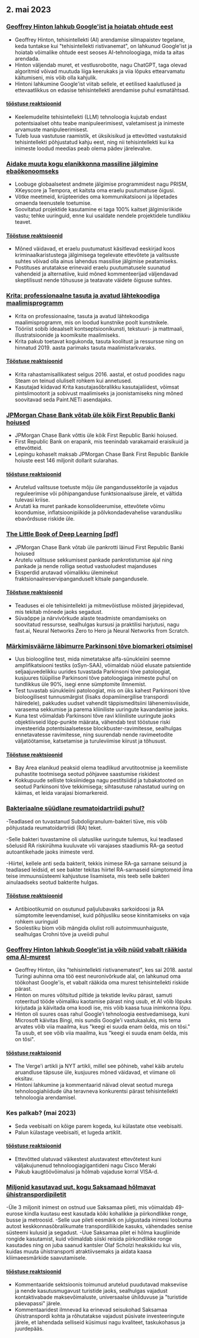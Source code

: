 

<CallToAction />

<Steps>

## 2. mai 2023

### [Geoffrey Hinton lahkub Google'ist ja hoiatab ohtude eest](https://www.nytimes.com/2023/05/01/technology/ai-google-chatbot-engineer-quits-hinton.html)

- Geoffrey Hinton, tehisintellekti (AI) arendamise silmapaistev tegelane, keda tuntakse kui "tehisintellekti ristivanemat", on lahkunud Google'ist ja hoiatab võimalike ohtude eest seoses AI-tehnoloogiaga, mida ta aitas arendada.
- Hinton väljendab muret, et vestlusrobotite, nagu ChatGPT, taga olevad algoritmid võivad muutuda liiga keerukaks ja viia lõpuks ettearvamatu käitumiseni, mis võib olla kahjulik.
- Hintoni lahkumine Google'ist viitab sellele, et eetilised kaalutlused ja ettevaatlikkus on edasise tehisintellekti arendamise puhul esmatähtsad.

#### [tööstuse reaktsioonid](http://news.ycombinator.com/item?id=35771104)

- Keelemudelite tehisintellekti (LLM) tehnoloogia kujutab endast potentsiaalset ohtu teabe manipuleerimisest, valetamisest ja inimeste arvamuste manipuleerimisest.
- Tuleb luua vastutuse raamistik, et üksikisikud ja ettevõtted vastutaksid tehisintellekti põhjustatud kahju eest, ning nii tehisintellekti kui ka inimeste loodud meedias peab olema pädev järelevalve.

### [Aidake muuta kogu elanikkonna massiline jälgimine ebaökonoomseks](https://prism-break.org/en/)

- Loobuge globaalsetest andmete jälgimise programmidest nagu PRISM, XKeyscore ja Tempora, et kaitsta oma eraelu puutumatuse õigusi.
- Võtke meetmeid, krüpteerides oma kommunikatsiooni ja lõpetades omaenda teenustele toetumise.
- Soovitatud projektide kasutamine ei taga 100% kaitset jälgimisriikide vastu; tehke uuringuid, enne kui usaldate nendele projektidele tundlikku teavet.

#### [Tööstuse reaktsioonid](http://news.ycombinator.com/item?id=35772005)

- Mõned väidavad, et eraelu puutumatust käsitlevad eeskirjad koos kriminaalkaristustega jälgimisega tegelevate ettevõtete ja valitsuste suhtes võivad olla ainus lahendus massilise jälgimise peatamiseks.
- Postituses arutatakse erinevaid eraelu puutumatusele suunatud vahendeid ja alternatiive, kuid mõned kommenteerijad väljendavad skeptilisust nende tõhususe ja teatavate väidete õigsuse suhtes.

### [Krita: professionaalne tasuta ja avatud lähtekoodiga maalimisprogramm](https://krita.org/en/)

- Krita on professionaalne, tasuta ja avatud lähtekoodiga maalimisprogramm, mis on loodud kunstnike poolt kunstnikele.
- Tööriist sobib ideaalselt kontseptsioonikunsti, tekstuuri- ja mattmaali, illustratsioonide ja koomiksite maalimiseks.
- Krita pakub toetavat kogukonda, tasuta koolitust ja ressursse ning on hinnatud 2019. aasta parimaks tasuta maalimistarkvaraks.

#### [Tööstuse reaktsioonid](http://news.ycombinator.com/item?id=35771994)

- Krita rahastamisallikatest selgus 2016. aastal, et ostud poodides nagu Steam on teinud oluliselt rohkem kui annetused.
- Kasutajad kiidavad Krita kasutajasõbralikku kasutajaliidest, võimsat pintslimootorit ja sobivust maalimiseks ja joonistamiseks ning mõned soovitavad seda Paint.NETi asendajaks.

### [JPMorgan Chase Bank võtab üle kõik First Republic Banki hoiused](https://www.fdic.gov/news/press-releases/2023/pr23034.html)

- JPMorgan Chase Bank võttis üle kõik First Republic Banki hoiused.
- First Republic Bank on erapank, mis teenindab varakamaid eraisikuid ja ettevõtteid.
- Lepingu kohaselt maksab JPMorgan Chase Bank First Republic Bankile hoiuste eest 146 miljonit dollarit sularahas.

#### [tööstuse reaktsioonid](http://news.ycombinator.com/item?id=35770048)

- Arutelud valitsuse toetuste mõju üle pangandussektorile ja vajadus reguleerimise või põhipanganduse funktsionaalsuse järele, et vältida tulevasi kriise.
- Arutati ka muret pankade konsolideerumise, ettevõtete võimu koondumise, inflatsioonipiikide ja põlvkondadevahelise varandusliku ebavõrdsuse riskide üle.

### [The Little Book of Deep Learning [pdf]](https://fleuret.org/public/lbdl.pdf)

- JPMorgan Chase Bank võtab üle pankrotti läinud First Republic Banki hoiused
- Arutelu valitsuse sekkumisest pankade pankrotistumise ajal ning pankade ja nende rolliga seotud vastuoludest majanduses
- Eksperdid arutavad võimalikku üleminekut fraktsionaalreservipanganduselt kitsale pangandusele.

#### [Tööstuse reaktsioonid](http://news.ycombinator.com/item?id=35767789)

- Teaduses ei ole tehisintellekti ja mitmevõistluse mõisted järjepidevad, mis tekitab mõnede jaoks segadust.
- Süvaõppe ja närvivõrkude alaste teadmiste omandamiseks on soovitatud ressursse, sealhulgas kursusi ja praktilisi harjutusi, nagu fast.ai, Neural Networks Zero to Hero ja Neural Networks from Scratch.

### [Märkimisväärne läbimurre Parkinsoni tõve biomarkeri otsimisel](https://www.michaeljfox.org/publication/michael-j-fox-foundation-announces-significant-breakthrough-search-parkinsons-biomarker)

- Uus bioloogiline test, mida nimetatakse alfa-sünukleiini seemne amplifikatsiooni testiks (αSyn-SAA), võimaldab nüüd elusate patsientide seljaajuvedelikku uurides tuvastada Parkinsoni tõve patoloogiat, kusjuures tüüpilise Parkinsoni tõve patoloogiaga inimeste puhul on tundlikkus üle 90%, isegi enne sümptomite ilmnemist.
- Test tuvastab sünukleiini patoloogiat, mis on üks kahest Parkinsoni tõve bioloogilisest tunnusmärgist (lisaks dopamiinergilise transpordi häiredele), pakkudes uudset vahendit täppismeditsiini lähenemisviiside, varasema sekkumise ja parema kliiniliste uuringute kavandamise jaoks.
- Kuna test võimaldab Parkinsoni tõve ravi kliiniliste uuringute jaoks objektiivseid lõpp-punkte määrata, vähendab test tööstuse riski investeerida potentsiaalsetesse blockbuster-ravimitesse, sealhulgas ennetavatesse ravimitesse, ning suurendab nende ravimeetodite väljatöötamise, katsetamise ja turuleviimise kiirust ja tõhusust.

#### [Tööstuse reaktsioonid](http://news.ycombinator.com/item?id=35770563)

- Bay Area elanikud peaksid olema teadlikud arvutitootmise ja keemiliste puhastite tootmisega seotud põhjavee saastumise riskidest
- Kokkupuude selliste toksiinidega nagu pestitsiidid ja tubakatooted on seotud Parkinsoni tõve tekkimisega; sihtasutuse rahastatud uuring on käimas, et leida varajasi biomarkereid.

### [Bakteriaalne süüdlane reumatoidartriidi puhul?](https://www.the-scientist.com/news-opinion/a-bacterial-culprit-for-rheumatoid-arthritis-71088)

-Teadlased on tuvastanud Subdoligranulum-bakteri tüve, mis võib põhjustada reumatoidartriidi (RA) teket.

-Selle bakteri tuvastamine oli ulatuslike uuringute tulemus, kui teadlased sõelusid RA riskirühma kuuluvate või varajases staadiumis RA-ga seotud autoantikehade jaoks inimeste verd.

-Hiirtel, kellele anti seda bakterit, tekkis inimese RA-ga sarnane seisund ja teadlased leidsid, et see bakter tekitas hiirtel RA-sarnaseid sümptomeid ilma teise immuunsüsteemi kahjustuse lisamiseta, mis teeb selle bakteri ainulaadseks seotud bakterite hulgas.

#### [Tööstuse reaktsioonid](http://news.ycombinator.com/item?id=35775704)

- Antibiootikumid on osutunud paljulubavaks sarkoidoosi ja RA sümptomite leevendamisel, kuid põhjusliku seose kinnitamiseks on vaja rohkem uuringuid
- Soolestiku biom võib mängida olulist rolli autoimmuunhaiguste, sealhulgas Crohni tõve ja uveiidi puhul

### [Geoffrey Hinton lahkub Google'ist ja võib nüüd vabalt rääkida oma AI-murest](https://www.theverge.com/2023/5/1/23706311/hinton-godfather-of-ai-threats-fears-warnings)

- Geoffrey Hinton, üks "tehisintellekti ristivanematest", kes sai 2018. aastal Turingi auhinna oma töö eest neuronivõrkude alal, on lahkunud oma töökohast Google'is, et vabalt rääkida oma murest tehisintellekti riskide pärast.
- Hinton on mures võltsitud piltide ja tekstide leviku pärast, samuti roteeritud tööde võimaliku kaotamise pärast ning usub, et AI võib lõpuks kirjutada ja käivitada oma koodi ise, mis võib kaasa tuua inimkonna lõpu.
- Hinton oli suures osas rahul Google'i tehnoloogia eestvedamisega, kuni Microsoft käivitas Bingi, mis sundis Google'i vastukaaluks, mis tema arvates võib viia maailma, kus "keegi ei suuda enam öelda, mis on tõsi." Ta usub, et see võib viia maailma, kus "keegi ei suuda enam öelda, mis on tõsi".

#### [tööstuse reaktsioonid](http://news.ycombinator.com/item?id=35771508)

- The Verge'i artikli ja NYT artikli, millel see põhineb, vahel käib arutelu aruandluse täpsuse üle, kusjuures mõned väidavad, et viimane oli eksitav.
- Hintoni lahkumine ja kommentaarid näivad olevat seotud murega tehnoloogiahiidude üha teravneva konkurentsi pärast tehisintellekti tehnoloogia arendamisel.

### Kes palkab? (mai 2023)

- Seda veebisaiti on kõige parem kogeda, kui külastate otse veebisaiti.
- Palun külastage veebisaiti, et lugeda artiklit.

#### [tööstuse reaktsioonid](http://news.ycombinator.com/item?id=35773707)

- Ettevõtted ulatuvad väikestest alustavatest ettevõtetest kuni väljakujunenud tehnoloogiagigantideni nagu Cisco Meraki
- Pakub kaugtöövõimalusi ja hõlmab vajaduse korral VISA-d.

### [Miljonid kasutavad uut, kogu Saksamaad hõlmavat ühistranspordipiletit](https://apnews.com/article/germany-public-transit-cheap-ticket-trains-metro-3d83f1a35ab8e3945b8034b9bd511c29)

-Üle 3 miljonit inimest on ostnud uue Saksamaa pileti, mis võimaldab 49-eurose kindla kuutasu eest kasutada kõiki kohalikke ja piirkondlikke ronge, busse ja metroosid.
-Selle uue pileti eesmärk on julgustada inimesi loobuma autost keskkonnasõbralikumate transpordiliikide kasuks, vähendades senise süsteemi kulusid ja segadust.
-Uue Saksamaa pilet ei hõlma kaugliinide rongide kasutamist, kuid võimaldab siiski reisida piirkondlikke ronge kasutades ning on juba saanud kantsler Olaf Scholzi heakskiidu kui viis, kuidas muuta ühistransporti atraktiivsemaks ja aidata kaasa kliimaeesmärkide saavutamisele.

#### [tööstuse reaktsioonid](http://news.ycombinator.com/item?id=35770816)

- Kommentaaride sektsioonis toimunud arutelud puudutavad makseviise ja nende kasutusmugavust turistide jaoks, sealhulgas vajadust kontaktivabade maksevõimaluste, universaalse ühilduvuse ja "turistide päevapassi" järele.
- Kommentaaridest ilmnevad ka erinevad seisukohad Saksamaa ühistranspordi kohta ja rõhutatakse vajadust püsivate investeeringute järele, et lahendada selliseid küsimusi nagu kvaliteet, taskukohasus ja juurdepääs.

</Steps>
